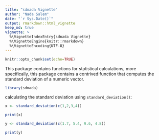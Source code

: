 ```yaml
---
title: "sdnada Vignette"
author: "Nada Salem"
date: "`r Sys.Date()`"
output: rmarkdown::html_vignette
keep_md: true
vignette: >
  %\VignetteIndexEntry{sdnada Vignette}
  %\VignetteEngine{knitr::rmarkdown}
  %\VignetteEncoding{UTF-8}
---
```


```r
knitr::opts_chunk$set(echo=TRUE)
```

This package contains functions for statistical calculations, more specifically, this package contains a contrived function that computes the standard deviation of a numeric vector.

```r

library(sdnada)

```

calculating the standard deviation using `standard_deviation()`:

```r

x <- standard_deviation(c(1,2,3,4))

print(x)

```

```r

y <- standard_deviation(c(1.7, 5.4, 9.6, 4.8))

print(y)


```